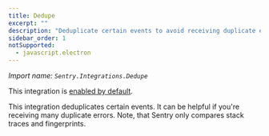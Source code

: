 ```yaml
---
title: Dedupe
excerpt: ""
description: "Deduplicate certain events to avoid receiving duplicate errors. (default)"
sidebar_order: 1
notSupported:
  - javascript.electron
---
```


_Import name: `Sentry.Integrations.Dedupe`_

This integration is [enabled by default](./../#modifying-default-integrations).

This integration deduplicates certain events. It can be helpful if you're receiving many duplicate errors. Note, that Sentry only compares stack traces and fingerprints.

<PlatformContent includePath="configuration/dedupe" />
